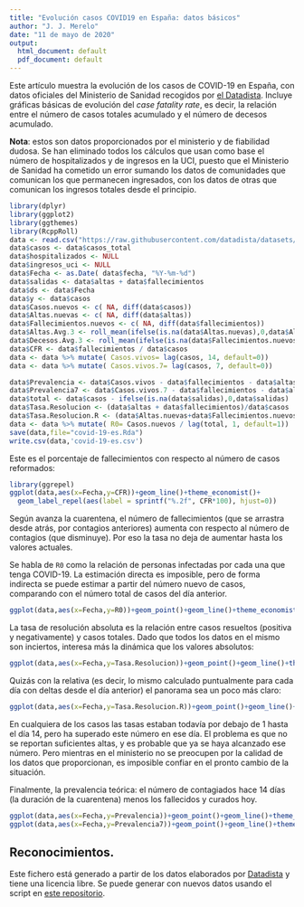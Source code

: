 ```yaml
---
title: "Evolución casos COVID19 en España: datos básicos"
author: "J. J. Merelo"
date: "11 de mayo de 2020"
output:
  html_document: default
  pdf_document: default
---
```


Este artículo muestra la evolución de los casos de COVID-19 en España, con datos oficiales del Ministerio de Sanidad recogidos por [el Datadista](https://github.com/datadista/datasets). Incluye gráficas básicas de evolución del *case fatality rate*, es decir, la relación entre el número de casos totales acumulado y el número de decesos acumulado.

**Nota**: estos son datos proporcionados por el ministerio y de fiabilidad dudosa. Se han eliminado todos los cálculos que usan como base el número de hospitalizados y de ingresos en la UCI, puesto que el Ministerio de Sanidad ha cometido un error sumando los datos de comunidades que comunican los que permanecen ingresados, con los datos de otras que comunican los ingresos totales desde el principio.


```r
library(dplyr)
library(ggplot2)
library(ggthemes)
library(RcppRoll)
data <- read.csv("https://raw.githubusercontent.com/datadista/datasets/master/COVID%2019/nacional_covid19.csv")
data$casos <- data$casos_total
data$hospitalizados <- NULL
data$ingresos_uci <- NULL
data$Fecha <- as.Date( data$fecha, "%Y-%m-%d")
data$salidas <- data$altas + data$fallecimientos
data$ds <- data$Fecha
data$y <- data$casos
data$Casos.nuevos <- c( NA, diff(data$casos))
data$Altas.nuevas <- c( NA, diff(data$altas))
data$Fallecimientos.nuevos <- c( NA, diff(data$fallecimientos))
data$Altas.Avg.3 <- roll_mean(ifelse(is.na(data$Altas.nuevas),0,data$Altas.nuevas),3,fill=NA,align='right')
data$Decesos.Avg.3 <- roll_mean(ifelse(is.na(data$Fallecimientos.nuevos),0,data$Fallecimientos.nuevos),3,fill=NA,align='right')
data$CFR <- data$fallecimientos / data$casos
data <- data %>% mutate( Casos.vivos= lag(casos, 14, default=0))
data <- data %>% mutate( Casos.vivos.7= lag(casos, 7, default=0))

data$Prevalencia <- data$Casos.vivos - data$fallecimientos - data$altas
data$Prevalencia7 <- data$Casos.vivos.7 - data$fallecimientos - data$altas
data$total <- data$casos - ifelse(is.na(data$salidas),0,data$salidas)
data$Tasa.Resolucion <- (data$altas + data$fallecimientos)/data$casos
data$Tasa.Resolucion.R <- (data$Altas.nuevas+data$Fallecimientos.nuevos)/data$Casos.nuevos
data <- data %>% mutate( R0= Casos.nuevos / lag(total, 1, default=1))
save(data,file="covid-19-es.Rda")
write.csv(data,'covid-19-es.csv')
```

Este es el porcentaje de fallecimientos con respecto al número de casos reformados:

```r
library(ggrepel)
ggplot(data,aes(x=Fecha,y=CFR))+geom_line()+theme_economist()+
  geom_label_repel(aes(label = sprintf("%.2f", CFR*100), hjust=0))
```

Según avanza la cuarentena, el número de fallecimientos (que se arrastra desde atrás, por contagios anteriores) aumenta con respecto al número de contagios (que disminuye). Por eso la tasa no deja de aumentar hasta los valores actuales.

Se habla de `R0` como la relación de personas infectadas por cada una que tenga COVID-19. La estimación directa es imposible, pero de forma indirecta se puede estimar a partir del número nuevo de casos, comparando con el número total de casos del día anterior.

```r
ggplot(data,aes(x=Fecha,y=R0))+geom_point()+geom_line()+theme_economist()
```


La tasa de resolución absoluta es la relación entre casos resueltos (positiva y negativamente) y casos totales. Dado que todos los datos en el mismo son inciertos, interesa más la dinámica que los valores absolutos:

```r
ggplot(data,aes(x=Fecha,y=Tasa.Resolucion))+geom_point()+geom_line()+theme_economist()
```

Quizás con la relativa (es decir, lo mismo calculado puntualmente para cada día con deltas desde el día anterior) el panorama sea un poco más claro:

```r
ggplot(data,aes(x=Fecha,y=Tasa.Resolucion.R))+geom_point()+geom_line()+theme_economist()
```

En cualquiera de los casos las tasas estaban todavía por debajo de 1 hasta el día 14, pero ha superado este número en ese día. El problema es que no se reportan suficientes altas, y es probable que ya se haya alcanzado ese número. Pero mientras en el ministerio no se preocupen por la calidad de los datos que proporcionan, es imposible confiar en el pronto cambio de la situación.

Finalmente, la prevalencia teórica: el número de contagiados hace 14 días (la duración de la cuarentena) menos los fallecidos y curados hoy.

```r
ggplot(data,aes(x=Fecha,y=Prevalencia))+geom_point()+geom_line()+theme_economist()
ggplot(data,aes(x=Fecha,y=Prevalencia7))+geom_point()+geom_line()+theme_economist()
```


## Reconocimientos.

Este fichero está generado a partir de los datos elaborados por [Datadista](https://github.com/datadista/datasets) y tiene una licencia libre. Se puede generar con nuevos datos usando el script en [este repositorio](https://github.com/JJ/covid-reports).
